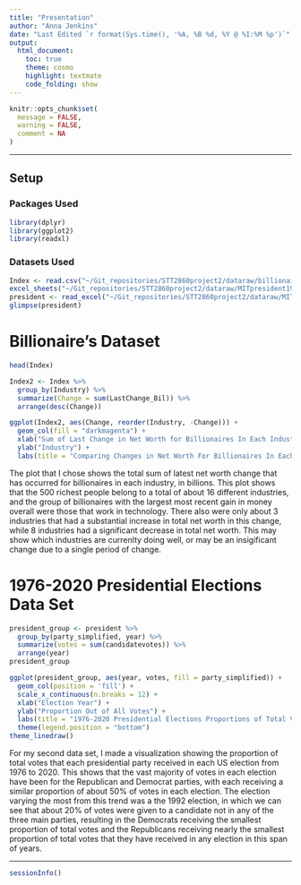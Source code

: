 ```yaml
---
title: "Presentation"
author: "Anna Jenkins"
date: "Last Edited `r format(Sys.time(), '%A, %B %d, %Y @ %I:%M %p')`"
output:
  html_document:
    toc: true
    theme: cosmo
    highlight: textmate
    code_folding: show
---
```


```r
knitr::opts_chunk$set(
  message = FALSE,
  warning = FALSE,
  comment = NA
)
```
***

## Setup

### Packages Used

```r
library(dplyr)
library(ggplot2)
library(readxl)
```

### Datasets Used

```r
Index <- read.csv("~/Git_repositories/STT2860project2/dataraw/billionaires_2021_10_31.csv", sep=",")
excel_sheets("~/Git_repositories/STT2860project2/dataraw/MITpresident19762020.xlsx")
president <- read_excel("~/Git_repositories/STT2860project2/dataraw/MITpresident19762020.xlsx", sheet = "1976-2020-president")
glimpse(president)
```

# Billionaire's Dataset

```r
head(Index)
```


```r
Index2 <- Index %>%
  group_by(Industry) %>%
  summarize(Change = sum(LastChange_Bil)) %>%
  arrange(desc(Change))
```

```r
ggplot(Index2, aes(Change, reorder(Industry, -Change))) +
  geom_col(fill = "darkmagenta") +
  xlab("Sum of Last Change in Net Worth for Billionaires In Each Industry (In Billions)") +
  ylab("Industry") +
  labs(title = "Comparing Changes in Net Worth For Billionaires In Each Industry")
```

The plot that I chose shows the total sum of latest net worth change that has occurred for billionaires in each industry, in billions. This plot shows that the 500 richest people belong to a total of about 16 different industries, and the group of billionaires with the largest most recent gain in money overall were those that work in technology. There also were only about 3 industries that had a substantial increase in total net worth in this change, while 8 industries had a significant decrease in total net worth. This may show which industries are currenlty doing well, or may be an insigificant change due to a single period of change.


# 1976-2020 Presidential Elections Data Set

```r
president_group <- president %>%
  group_by(party_simplified, year) %>%
  summarize(votes = sum(candidatevotes)) %>%
  arrange(year)
president_group
```

```r
ggplot(president_group, aes(year, votes, fill = party_simplified)) + 
  geom_col(position = 'fill') + 
  scale_x_continuous(n.breaks = 12) +
  xlab("Election Year") + 
  ylab("Proportion Out of All Votes") +
  labs(title = "1976-2020 Presidential Elections Proportions of Total Votes Per Party", color = "Presidential Party") + 
  theme(legend.position = "bottom")
theme_linedraw()
```

For my second data set, I made a visualization showing the proportion of total votes that each presidential party received in each US election from 1976 to 2020. This shows that the vast majority of votes in each election have been for the Republican and Democrat parties, with each receiving a similar proportion of about 50% of votes in each election. The election varying the most from this trend was a the 1992 election, in which we can see that about 20% of votes were given to a candidate not in any of the
three main parties, resulting in the Democrats receiving the smallest proportion of total votes and the Republicans receiving nearly the smallest proportion of total votes that they have received in any election in this span of years.

***
```r
sessionInfo()
```

